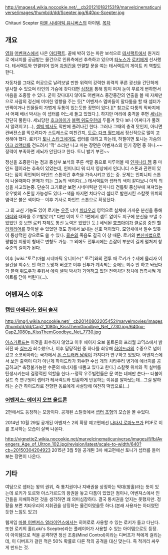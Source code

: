 http://images4.wikia.nocookie.net/__cb20121018215319/marvelcinematicuniverse/images/thumb/d/dd/Scepter.jpg/640px-Scepter.jpg

Chitauri Scepter
[[마블 시네마틱 유니버스]]의 아이템.
[[목차]]

== 개요 ==
[[영화]] [[어벤져스]]에서 나온 [[아티팩트]]. 끝에 박혀 있는 파란 보석으로 [[코스믹 큐브|테서랙트]]에서 원거리로 에너지를 공급받는 물건으로 인류측에선 추측하고 있으며 [[타노스(마블 시네마틱 유니버스)|타노스]]가 [[로키(마블 시네마틱 유니버스)|로키]]에게 선사했다. 테서랙트와 연결되어 있어 [[차원]]간을 연결할 문을 여는 테서랙트의 게이트 키 역할도 한다.

자동차를 그대로 허공으로 날려보낼 만한 위력의 강력한 위력의 푸른 광선을 간단하게 발사할 수 있으며 타인의 가슴에 갖다대면 [[심장]]을 통해 힘이 퍼져 눈이 푸르게 변하면서 마음을 조종할 수 있다. 굳이 갖다대지 않아도 어벤져스 중간중간의 연출을 볼 때 자체만으로 사람의 정신에 미미한 영향을 주는 듯[* 어벤져스 멤버들이 말다툼을 할 때 셉터가 번쩍이거나 인물들이 가볍게 두통이 있는듯한 장면이 있다.][* 참고로 다툼의 막바지에서 어째 배너 박사는 이 셉터를 어느새 들고 있었다.]. 하지만 머리에 충격을 주면 [[세뇌]]는 간단히 풀린다. 세뇌당한 [[호크아이(마블 시네마틱 유니버스)|호크아이]]가 [[블랙 위도우(마블 시네마틱 유니버스)|블랙 위도우]]한테 두들겨 맞다 보니 어쩌다가 풀려서 알려지고(…), [[에릭 셀빅|셀빅 박사]]도 막판에 풀려나긴 한다. 그러나 그때의 충격 탓인지, 아니면 컨버젼스를 막으려다가 스트레스로 미친건지, [[토르: 다크 월드]]에서 정신적으로 많이 고생해야 했다. 로키가 [[토니 스타크(마블 시네마틱 유니버스)|토니 스타크]]에게도 셉터를 대려고 하는데, 하필이면 토니는 가슴의 [[아크 리액터]]를 건드려서 '딱' 소리만 나고 마는 장면은 어벤져스의 인기 장면 중 하나.~~정력이 부족하면 세뇌가 안된다고 한다. 토니 발기 부전~~

정신을 조종한다는 점과 중심부 보석의 푸른 색깔 등으로 미루어볼 때 [[인피니티 젬]] 중 마인드 젬이라는 추측이 있었는데, 인피니티 워 티저 영상에서 인티니티 스톤과 관련이 있다는 점이 확인되어 마인드 스톤이란 추측을 가속시키고 있는 중. 문제는 인피니티 스톤이 나올때마다 문제가 되는 그놈의 색이다(...) 테서렉트와 셉터의 색이 같다보니 아직 의심을 사고있는중. 단순히 크기로만 보면 시네마틱판 인피니티 건틀릿 중심부에 껴져있는 유우빛의 스톤일 가능성도 있다.--색을 따지면 치타우리 셉터로 발현시킨 스칼렛 위치의 염력은 붉은 색이다-- 이후 기사로 마인드 스톤으로 확정됬다.

그 외 교신 기능도 있어 로키는 [[우주]] 너머 [[치타우리]] 영역으로 실체에 가까운 분신을 통해 [[아더(마블 시네마틱 유니버스)|아더]]와 대화를 주고받았고[* 다만 이미 토르 1편에서 셉트 없이도 지구에 분신을 보낼 수 있었던 것 보면 로키 자체도 통신 능력은 있었던 듯.] 세뇌된 [[호크아이(마블 시네마틱 유니버스)|호크아이]]가 클로킹 중인 [[헬리캐리어]]를 찾아낼 수 있었던 것도 창에서 보내는 신호 덕이었다. 모양새에서 알수 있듯이 통상적인 창으로도 쓸 수 있다. [[콜슨]]의 죽음도 결국 이 창 때문. 로키의 [[마법(마블 코믹스)|변신마법]]으로 평범한 지팡이 형태로 변형도 가능. 그 외에도 전투시에는 손잡이 부분이 길게 펼쳐져 창 수준의 길이가 된다.

이후 [wiki:"토르(마블 시네마틱 유니버스)" 토르]와의 전투 때 로키가 수세에 몰리자 이 물건을 회수도 안 하고 도망쳐 버렸고 이후 전투가 계속되는 중에도 회수 안 하고 놔뒀다가 [[블랙 위도우(마블 시네마틱 유니버스)|블랙 위도우]]가 주워서 [[에릭 셀빅]] 박사가 [[기억]]하고 있던 전력차단 장치에 접촉시켜 게이트를 닫아 버린다(…).

== 어벤져스 이후 ==
=== [[캡틴 아메리카: 윈터 솔저]] ===
http://img4.wikia.nocookie.net/__cb20140802205452/marvelmovies/images/thumb/d/dd/Cap2_1080p_KissThemGoodbye_Net_7730.jpg/640px-Cap2_1080p_KissThemGoodbye_Net_7730.jpg

[[아스가르드#s-7.1|아스가르드]]는 이것을 회수하지 않았고 이후 에이지 오브 울트론의 프리퀄 코믹스에서 밝혀진 바 [[S.H.I.E.L.D|실드]]가 회수했으나, 이후 담당직원 중 하나를 회유해 [[HYDRA(마블 코믹스)|하이드라]]의 수중으로 넘어갔고 소코비아라는 국가에서 [[폰 스트러커 남작]]이 가져다가 연구하고 있었다. 어벤져스에서 보인 출력이 다가 아닌게 하이드라가 회수한 수십 개의 치타우리 병기에 에너지를 공급하고[* 측정불가능한 수준의 에너지를 내뿜고 있다고 한다.] 스칼렛 위치와 퀵 실버를 탄생시키는데 결정적인 역할을 한다.--정작 우주빌런들은 문 여는 데에만 쓴다-- 더불어 실드 측 연구원이 셉터가 테서랙트와 민감하게 반응하는 이유를 알아냈는데...그걸 말하려는 순간 하이드라로 전향한 동료에게 사살당해 여전히 떡밥으로(...)

=== [[어벤져스: 에이지 오브 울트론]] ===
2편에서도 등장하는 모양이다. 공개된 스틸컷에서 [http://bbs2.ruliweb.daum.net/gaia/do/ruliweb/default/196/read?articleId=1465986&bbsId=G003&itemId=13&pageIndex=2 셉터 조형]의 모습을 볼 수있다.

2014년 10월 29일 공개된 어벤져스 2의 확장 예고편에선 [[블랙 위도우(마블 시네마틱 유니버스)|나타샤 로마노프]]가 PDF로 이를 조사하는 모습이 살짝 나온다.

http://vignette2.wikia.nocookie.net/marvelcinematicuniverse/images/f/fb/Avengers_Age_of_Ultron_102.jpg/revision/latest/scale-to-width/640?cb=20150304204923
2015년 3월 5일 공개된 3차 예고편에선 토니가 셉터를 들어보는 장면이 나온다.
== 기타 ==
여담으로 셉터는 왕의 권위, 즉 통치권이나 지배권을 상징하는 막대(왕홀)라는 뜻이 있는데 로키가 토르와 아스가르드의 왕권을 놓고 다툼이 있었던 점이나, 어벤져스에서 인간들을 지배하려던 것을 생각하면 꽤 의미심장하다. 결국 통치권을 얻지는 못했지만. 정황을 보면 치타우리의 지휘권을 상징하는 물건이였을듯 하다.(본래 사용자는 아더였던듯한 느낌도 있고)

웹게임 [[마블 어벤져스 얼라이언스]]에서는 히어로로 사용할 수 있는 로키가 들고 다닌다. 또한 로키의 홀(Loki's Sceptre)라는 플레이어가 사용할 수 있는 아이템으로도 등장. 이 아이템으로 적을 공격하면 정신 조종(Mind Control)이라는 디버프가 적에게 걸리는데, 이 디버프가 걸린 적은 50% 확률로 다른 적의 공격을 대신 맞는다. 즉 적끼리 싸우게 만드는 것.
